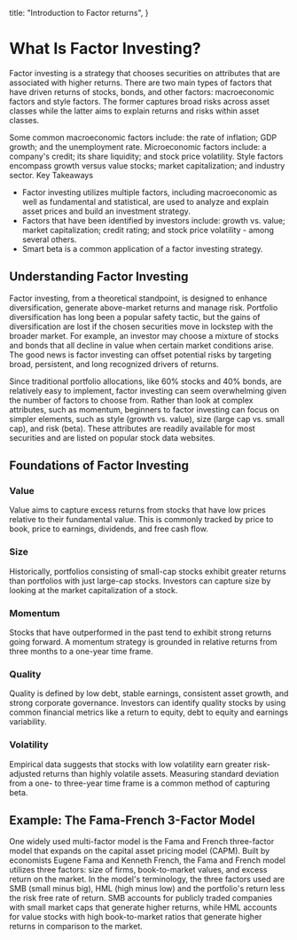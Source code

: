 
  title: "Introduction to Factor returns",
}

# What Is Factor Investing?

Factor investing is a strategy that chooses securities on attributes that are associated with higher returns. There are two main types of factors that have driven returns of stocks, bonds, and other factors: macroeconomic factors and style factors. The former captures broad risks across asset classes while the latter aims to explain returns and risks within asset classes.


Some common macroeconomic factors include: the rate of inflation; GDP growth; and the unemployment rate. Microeconomic factors include: a company's credit; its share liquidity; and stock price volatility. Style factors encompass growth versus value stocks; market capitalization; and industry sector.
Key Takeaways

- Factor investing utilizes multiple factors, including macroeconomic as well as fundamental and statistical, are used to analyze and explain asset prices and build an investment strategy.
- Factors that have been identified by investors include: growth vs. value; market capitalization; credit rating; and stock price volatility - among several others.
- Smart beta is a common application of a factor investing strategy.

## Understanding Factor Investing

Factor investing, from a theoretical standpoint, is designed to enhance diversification, generate above-market returns and manage risk. Portfolio diversification has long been a popular safety tactic, but the gains of diversification are lost if the chosen securities move in lockstep with the broader market. For example, an investor may choose a mixture of stocks and bonds that all decline in value when certain market conditions arise. The good news is factor investing can offset potential risks by targeting broad, persistent, and long recognized drivers of returns.

Since traditional portfolio allocations, like 60% stocks and 40% bonds, are relatively easy to implement, factor investing can seem overwhelming given the number of factors to choose from. Rather than look at complex attributes, such as momentum, beginners to factor investing can focus on simpler elements, such as style (growth vs. value), size (large cap vs. small cap), and risk (beta). These attributes are readily available for most securities and are listed on popular stock data websites.

## Foundations of Factor Investing

### Value

Value aims to capture excess returns from stocks that have low prices relative to their fundamental value. This is commonly tracked by price to book, price to earnings, dividends, and free cash flow.

### Size

Historically, portfolios consisting of small-cap stocks exhibit greater returns than portfolios with just large-cap stocks. Investors can capture size by looking at the market capitalization of a stock.

### Momentum

Stocks that have outperformed in the past tend to exhibit strong returns going forward. A momentum strategy is grounded in relative returns from three months to a one-year time frame.

### Quality

Quality is defined by low debt, stable earnings, consistent asset growth, and strong corporate governance. Investors can identify quality stocks by using common financial metrics like a return to equity, debt to equity and earnings variability.

### Volatility

Empirical data suggests that stocks with low volatility earn greater risk-adjusted returns than highly volatile assets. Measuring standard deviation from a one- to three-year time frame is a common method of capturing beta.

## Example: The Fama-French 3-Factor Model

One widely used multi-factor model is the Fama and French three-factor model that expands on the capital asset pricing model (CAPM). Built by economists Eugene Fama and Kenneth French, the Fama and French model utilizes three factors: size of firms, book-to-market values, and excess return on the market. In the model's terminology, the three factors used are SMB (small minus big), HML (high minus low) and the portfolio's return less the risk free rate of return. SMB accounts for publicly traded companies with small market caps that generate higher returns, while HML accounts for value stocks with high book-to-market ratios that generate higher returns in comparison to the market.

